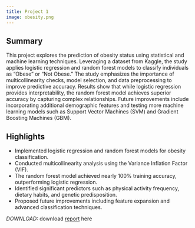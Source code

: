 ```yaml
---
title: Project 1
image: obesity.png
---
```

## Summary
This project explores the prediction of obesity status using statistical and machine learning techniques. Leveraging a dataset from Kaggle, the study applies logistic regression and random forest models to classify individuals as "Obese" or "Not Obese." The study emphasizes the importance of multicollinearity checks, model selection, and data preprocessing to improve predictive accuracy. Results show that while logistic regression provides interpretability, the random forest model achieves superior accuracy by capturing complex relationships. Future improvements include incorporating additional demographic features and testing more machine learning models such as Support Vector Machines (SVM) and Gradient Boosting Machines (GBM).

## Highlights
- Implemented logistic regression and random forest models for obesity classification.  
- Conducted multicollinearity analysis using the Variance Inflation Factor (VIF).  
- The random forest model achieved nearly 100% training accuracy, outperforming logistic regression.  
- Identified significant predictors such as physical activity frequency, dietary habits, and genetic predisposition.  
- Proposed future improvements including feature expansion and advanced classification techniques.  

*DOWNLOAD:* download [report](/101C_Final_Paper.pdf) here

